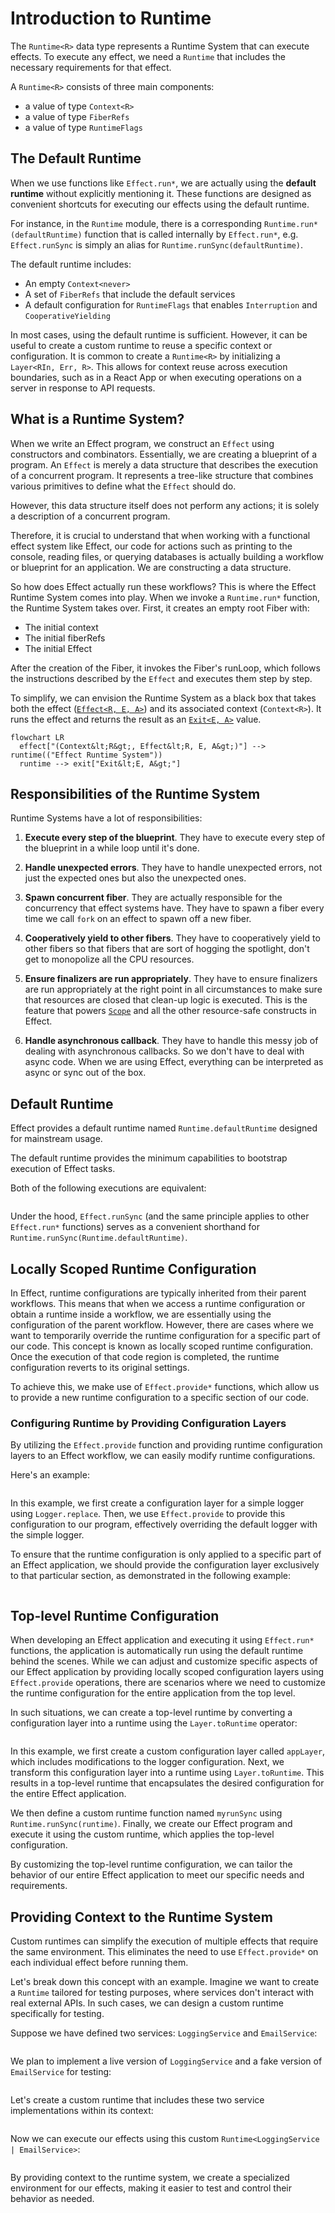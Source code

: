 # Introduction to Runtime

The `Runtime<R>` data type represents a Runtime System that can execute effects. To execute any effect, we need a `Runtime` that includes the necessary requirements for that effect.

A `Runtime<R>` consists of three main components:

- a value of type `Context<R>`
- a value of type `FiberRefs`
- a value of type `RuntimeFlags`

## The Default Runtime

When we use functions like `Effect.run*`, we are actually using the **default runtime** without explicitly mentioning it. These functions are designed as convenient shortcuts for executing our effects using the default runtime.

For instance, in the `Runtime` module, there is a corresponding `Runtime.run*(defaultRuntime)` function that is called internally by `Effect.run*`, e.g. `Effect.runSync` is simply an alias for `Runtime.runSync(defaultRuntime)`.

The default runtime includes:

- An empty `Context<never>`
- A set of `FiberRefs` that include the default services
- A default configuration for `RuntimeFlags` that enables `Interruption` and `CooperativeYielding`

In most cases, using the default runtime is sufficient. However, it can be useful to create a custom runtime to reuse a specific context or configuration. It is common to create a `Runtime<R>` by initializing a `Layer<RIn, Err, R>`. This allows for context reuse across execution boundaries, such as in a React App or when executing operations on a server in response to API requests.

## What is a Runtime System?

When we write an Effect program, we construct an `Effect` using constructors and combinators. Essentially, we are creating a blueprint of a program. An `Effect` is merely a data structure that describes the execution of a concurrent program. It represents a tree-like structure that combines various primitives to define what the `Effect` should do.

However, this data structure itself does not perform any actions; it is solely a description of a concurrent program.

Therefore, it is crucial to understand that when working with a functional effect system like Effect, our code for actions such as printing to the console, reading files, or querying databases is actually building a workflow or blueprint for an application. We are constructing a data structure.

So how does Effect actually run these workflows? This is where the Effect Runtime System comes into play. When we invoke a `Runtime.run*` function, the Runtime System takes over. First, it creates an empty root Fiber with:

- The initial context
- The initial fiberRefs
- The initial Effect

After the creation of the Fiber, it invokes the Fiber's runLoop, which follows the instructions described by the `Effect` and executes them step by step.

To simplify, we can envision the Runtime System as a black box that takes both the effect ([`Effect<R, E, A>`](./essentials/effect-type)) and its associated context (`Context<R>`). It runs the effect and returns the result as an [`Exit<E, A>`](./data-types/exit) value.

```mermaid
flowchart LR
  effect["(Context&lt;R&gt;, Effect&lt;R, E, A&gt;)"] --> runtime(("Effect Runtime System"))
  runtime --> exit["Exit&lt;E, A&gt;"]
```

## Responsibilities of the Runtime System

Runtime Systems have a lot of responsibilities:

1. **Execute every step of the blueprint**. They have to execute every step of the blueprint in a while loop until it's done.

2. **Handle unexpected errors**. They have to handle unexpected errors, not just the expected ones but also the unexpected ones.

3. **Spawn concurrent fiber**. They are actually responsible for the concurrency that effect systems have. They have to spawn a fiber every time we call `fork` on an effect to spawn off a new fiber.

4. **Cooperatively yield to other fibers**. They have to cooperatively yield to other fibers so that fibers that are sort of hogging the spotlight, don't get to monopolize all the CPU resources.

5. **Ensure finalizers are run appropriately**. They have to ensure finalizers are run appropriately at the right point in all circumstances to make sure that resources are closed that clean-up logic is executed. This is the feature that powers [`Scope`](./resource-management) and all the other resource-safe constructs in Effect.

6. **Handle asynchronous callback**. They have to handle this messy job of dealing with asynchronous callbacks. So we don't have to deal with async code. When we are using Effect, everything can be interpreted as async or sync out of the box.

## Default Runtime

Effect provides a default runtime named `Runtime.defaultRuntime` designed for mainstream usage.

The default runtime provides the minimum capabilities to bootstrap execution of Effect tasks.

Both of the following executions are equivalent:

```ts file=<rootDir>/src/runtime/defaultRuntime.ts

```

Under the hood, `Effect.runSync` (and the same principle applies to other `Effect.run*` functions) serves as a convenient shorthand for `Runtime.runSync(Runtime.defaultRuntime)`.

## Locally Scoped Runtime Configuration

In Effect, runtime configurations are typically inherited from their parent workflows. This means that when we access a runtime configuration or obtain a runtime inside a workflow, we are essentially using the configuration of the parent workflow. However, there are cases where we want to temporarily override the runtime configuration for a specific part of our code. This concept is known as locally scoped runtime configuration. Once the execution of that code region is completed, the runtime configuration reverts to its original settings.

To achieve this, we make use of `Effect.provide*` functions, which allow us to provide a new runtime configuration to a specific section of our code.

### Configuring Runtime by Providing Configuration Layers

By utilizing the `Effect.provide` function and providing runtime configuration layers to an Effect workflow, we can easily modify runtime configurations.

Here's an example:

```ts file=<rootDir>/src/runtime/addSimpleLogger.ts

```

In this example, we first create a configuration layer for a simple logger using `Logger.replace`.
Then, we use `Effect.provide` to provide this configuration to our program, effectively overriding the default logger with the simple logger.

To ensure that the runtime configuration is only applied to a specific part of an Effect application, we should provide the configuration layer exclusively to that particular section, as demonstrated in the following example:

```ts file=<rootDir>/src/runtime/addSimpleLogger-region.ts

```

## Top-level Runtime Configuration

When developing an Effect application and executing it using `Effect.run*` functions, the application is automatically run using the default runtime behind the scenes. While we can adjust and customize specific aspects of our Effect application by providing locally scoped configuration layers using `Effect.provide` operations, there are scenarios where we need to customize the runtime configuration for the entire application from the top level.

In such situations, we can create a top-level runtime by converting a configuration layer into a runtime using the `Layer.toRuntime` operator:

```ts file=<rootDir>/src/runtime/toRuntime.ts

```

In this example, we first create a custom configuration layer called `appLayer`, which includes modifications to the logger configuration. Next, we transform this configuration layer into a runtime using `Layer.toRuntime`. This results in a top-level runtime that encapsulates the desired configuration for the entire Effect application.

We then define a custom runtime function named `myrunSync` using `Runtime.runSync(runtime)`. Finally, we create our Effect program and execute it using the custom runtime, which applies the top-level configuration.

By customizing the top-level runtime configuration, we can tailor the behavior of our entire Effect application to meet our specific needs and requirements.

## Providing Context to the Runtime System

Custom runtimes can simplify the execution of multiple effects that require the same environment. This eliminates the need to use `Effect.provide*` on each individual effect before running them.

Let's break down this concept with an example. Imagine we want to create a `Runtime` tailored for testing purposes, where services don't interact with real external APIs. In such cases, we can design a custom runtime specifically for testing.

Suppose we have defined two services: `LoggingService` and `EmailService`:

```ts file=<rootDir>/src/runtime/make.ts#L1-L13

```

We plan to implement a live version of `LoggingService` and a fake version of `EmailService` for testing:

```ts file=<rootDir>/src/runtime/make.ts#L15-L21

```

Let's create a custom runtime that includes these two service implementations within its context:

```ts file=<rootDir>/src/runtime/make.ts#L23-L30

```

Now we can execute our effects using this custom `Runtime<LoggingService | EmailService>`:

```ts file=<rootDir>/src/runtime/make.ts#L32-

```

By providing context to the runtime system, we create a specialized environment for our effects, making it easier to test and control their behavior as needed.
